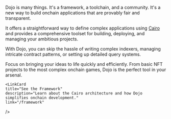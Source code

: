 

<Dojo className="w-56" />

<p className="text-xl">
    Dojo is many things. It's a framework, a toolchain, and a community. It's a
    new way to build onchain applications that are provably fair and
    transparent.
</p>

It offers a straightforward way to define complex applications using [Cairo](https://www.cairo-lang.org/) and provides a comprehensive toolset for building, deploying, and managing your ambitious projects.

With Dojo, you can skip the hassle of writing complex indexers, managing intricate contract patterns, or setting up detailed query systems.

Focus on bringing your ideas to life quickly and efficiently. From basic NFT projects to the most complex onchain games, Dojo is the perfect tool in your arsenal.

<div className="grid grid-cols-2 gap-8">
  <LinkCard
    title="Start Building"
    description="Learn how to get started with Dojo and build your first application."
    link="/getting-started"
  />

    <LinkCard
    title="See the Framework"
    description="Learn about the Cairo architecture and how Dojo simplifies onchain development."
    link="/framework"

/>

</div>
